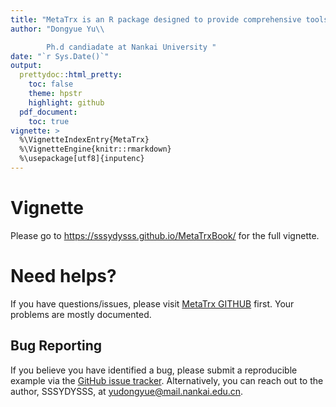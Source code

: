 ```yaml
---
title: "MetaTrx is an R package designed to provide comprehensive tools for transcriptome analysis across multiple species."
author: "Dongyue Yu\\

        Ph.d candiadate at Nankai University "
date: "`r Sys.Date()`"
output:
  prettydoc::html_pretty:
    toc: false
    theme: hpstr
    highlight: github
  pdf_document:
    toc: true
vignette: >
  %\VignetteIndexEntry{MetaTrx}
  %\VignetteEngine{knitr::rmarkdown}
  %\usepackage[utf8]{inputenc}
---
```


# Vignette

Please go to <https://sssydysss.github.io/MetaTrxBook/> for the full vignette.

# Need helps?

If you have questions/issues, please visit [MetaTrx GITHUB](https://sssydysss.github.io/MetaTrxBook/) first. Your problems are mostly documented.

## Bug Reporting

If you believe you have identified a bug, please submit a reproducible example via the [GitHub issue tracker](https://github.com/SSSYDYSSS/MetaTrx/issues). Alternatively, you can reach out to the author, SSSYDYSSS, at [yudongyue\@mail.nankai.edu.cn](mailto:yudongyue@mail.nankai.edu.cn).

